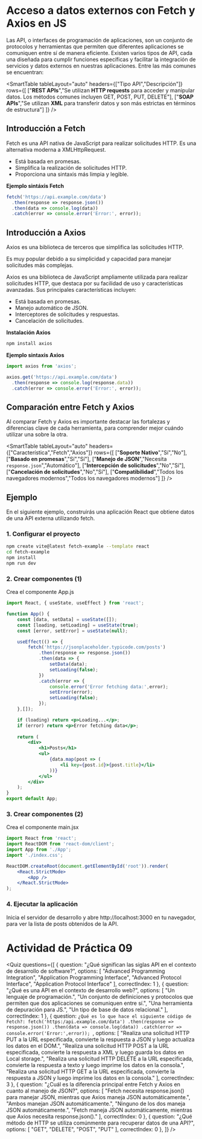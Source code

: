 # Acceso a datos externos con Fetch y Axios en JS

Las API, o interfaces de programación de aplicaciones, son un conjunto de protocolos y herramientas que permiten que diferentes aplicaciones se comuniquen entre sí de manera eficiente. Existen varios tipos de API, cada una diseñada para cumplir funciones específicas y facilitar la integración de servicios y datos externos en nuestras aplicaciones. Entre las más comunes se encuentran:

<SmartTable
  tableLayout="auto"
  headers={["Tipo API","Descripción"]}
  rows={[
    ["**REST APIs**","Se utilizan **HTTP requests** para acceder y manipular datos. Los métodos comunes incluyen GET, POST, PUT, DELETE"],
    ["**SOAP APIs**","Se utilizan **XML** para transferir datos y son más estrictas en términos de estructura"]
  ]}
/>

## Introducción a Fetch
Fetch es una API nativa de JavaScript para realizar solicitudes HTTP. Es una alternativa moderna a XMLHttpRequest.

- Está basada en promesas.
- Simplifica la realización de solicitudes HTTP.
- Proporciona una sintaxis más limpia y legible.

**Ejemplo sintáxis Fetch**

```js
fetch('https://api.example.com/data') 
  .then(response => response.json()) 
  .then(data => console.log(data)) 
  .catch(error => console.error('Error:', error)); 
```

## Introducción a Axios
Axios es una biblioteca de terceros que simplifica las solicitudes HTTP.

Es muy popular debido a su simplicidad y capacidad para manejar solicitudes más complejas. 

Axios es una biblioteca de JavaScript ampliamente utilizada para realizar solicitudes HTTP, que destaca por su facilidad de uso y características avanzadas. Sus principales características incluyen:

- Está basada en promesas.
- Manejo automático de JSON.
- Interceptores de solicitudes y respuestas.
- Cancelación de solicitudes.

**Instalación Axios**
```sh
npm install axios
```

**Ejemplo sintaxis Axios**

```js
import axios from 'axios';  

axios.get('https://api.example.com/data') 
  .then(response => console.log(response.data)) 
  .catch(error => console.error('Error:', error)); 
```


## Comparación entre Fetch y Axios
Al comparar Fetch y Axios es importante destacar las fortalezas y diferencias clave de cada herramienta, para comprender mejor cuándo utilizar una sobre la otra.

<SmartTable
  tableLayout="auto"
  headers={["Característica","Fetch","Axios"]}
  rows={[
    ["**Soporte Nativo**","Sí","No"],
    ["**Basado en promesas**","Sí","Sí"],
    ["**Manejo de JSON**","Necesita `response.json`","Automático"],
    ["**Intercepción de solicitudes**","No","Sí"],
    ["**Cancelación de solicitudes**","No","Sí"],
    ["**Compatibilidad**","Todos los navegadores modernos","Todos los navegadores modernos"]
  ]}
/>

## Ejemplo
En el siguiente ejemplo, construirás una aplicación React que obtiene datos de una API externa utilizando fetch.

### 1. Configurar el proyecto

```sh
npm create vite@latest fetch-example --template react
cd fetch-example
npm install
npm run dev
```

### 2. Crear componentes (1)
Crea el componente App.js

```jsx
import React, { useState, useEffect } from 'react';

function App() {
    const [data, setData] = useState([]);
    const [loading, setLoading] = useState(true);
    const [error, setError] = useState(null);

    useEffect(() => {
        fetch('https://jsonplaceholder.typicode.com/posts')
            .then(response => response.json())
            .then(data => {
                setData(data);
                setLoading(false);
            })
            .catch(error => {
                console.error('Error fetching data:',error);
                setError(error);
                setLoading(false);
            });
    },[]);

    if (loading) return <p>Loading...</p>;
    if (error) return <p>Error fetching data</p>;
    
    return (
        <div>
            <h1>Posts</h1>
            <ul>
                {data.map(post => (
                    <li key={post.id}>{post.title}</li>
                ))}
            </ul>
        </div>
    );
}
export default App;
```

### 3. Crear componentes (2)
Crea el componente main.jsx

```jsx
import React from 'react';
import ReactDOM from 'react-dom/client';
import App from './App';
import './index.css';

ReactDOM.createRoot(document.getElementById('root')).render(
    <React.StrictMode>
        <App />
    </React.StrictMode>
);
```

### 4. Ejecutar la aplicación
Inicia el servidor de desarrollo y abre http://localhost:3000 en tu navegador, para ver la lista de posts obtenidos de la API. 

# Actividad de Práctica 09

<Quiz questions={[
	{
		question: "¿Qué significan las siglas API en el contexto de desarrollo de software?",
		options: [
			"Advanced Programming Integration",
			"Application Programming Interface",
			"Advanced Protocol Interface",
			"Application Protocol Interface"
		],
		correctIndex: 1
	},
    {
		question: "¿Qué es una API en el contexto de desarrollo web?",
		options: [
			"Un lenguaje de programación.",
			"Un conjunto de definiciones y protocolos que permiten que dos aplicaciones se comuniquen entre sí.",
			"Una herramienta de depuración para JS.",
			"Un tipo de base de datos relacional."
		],
		correctIndex: 1
	},
    {
		question: `¿Qué es lo que hace el siguiente código de Fetch?:
            fetch('https:/api.example.com/data')
                .then(response => response.json())
                .then(data => console.log(data))
                .catch(error => console.error('Error:',error));
        `,
		options: [
			"Realiza una solicitud HTTP PUT a la URL especificada, convierte la respuesta a JSON y luego actualiza los datos en el DOM.",
			"Realiza una solicitud HTTP POST a la URL especificada, convierte la respuesta a XML y luego guarda los datos en Local storage.",
			"Realiza una solicitud HTTP DELETE a la URL especificada, convierte la respuesta a texto y luego imprime los datos en la consola.",
			"Realiza una solicitud HTTP GET a la URL especificada, convierte la respuesta a JSON y luego imprime los datos en la consola."
		],
		correctIndex: 3
	},
    {
		question: "¿Cuál es la diferencia principal entre Fetch y Axios en cuanto al manejo de JSON?",
		options: [
			"Fetch necesita response.json() para manejar JSON, mientras que Axios maneja JSON automáticamente.",
			"Ambos manejan JSON automáticamente.",
			"Ninguno de los dos maneja JSON automáticamente.",
			"Fetch maneja JSON automáticamente, mientras que Axios necesita response.json()."
		],
		correctIndex: 0
	},
    {
		question: "¿Qué método de HTTP se utiliza comúnmente para recuperar datos de una API?",
		options: [
			"GET",
			"DELETE",
			"POST",
			"PUT"
		],
		correctIndex: 0
	},
]} />